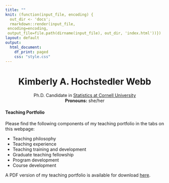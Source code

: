 ```yaml
---
title: ""
knit: (function(input_file, encoding) {
  out_dir <- 'docs';
  rmarkdown::render(input_file,
 encoding=encoding,
 output_file=file.path(dirname(input_file), out_dir, 'index.html'))})
layout: default
output:
  html_document:
    df_print: paged
    css: "style.css"
---
```


<center> <h1>Kimberly A. Hochstedler Webb</h1> </center>

<center>
Ph.D. Candidate in [Statistics at Cornell University](https://stat.cornell.edu/)  
**Pronouns:** she/her

</center>

#### Teaching Portfolio
Please find the following components of my teaching portfolio in the tabs on this webpage: 

- Teaching philosophy
- Teaching experience
- Teaching training and development
- Graduate teaching fellowship
- Program development
- Course development

A PDF version of my teaching portfolio is available for download [here](https://github.com/kimberlywebb/teaching_portfolio_docs/blob/49cc6de2e2959c9021469008367dc320a3533b6a/KAH_Webb_TeachingPortfolio.pdf?raw=true). 